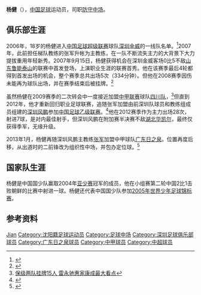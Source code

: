 {{Otheruses|杨健}}
{{noteta|G1=足球}}
{{infobox Football biography
| name= 杨健
| image = [[File:Yang_Jian.JPG|240 px]]
| birth_date  = {{birth date and age|1988|10|4|df=yes}}
| birth_place = [[中国|中国]][[辽宁省|辽宁省]][[沈阳市|沈阳市]]
| height = {{height|m=1.78}}
| position = [[中场|中场]]
| currentclub = 
| clubnumber = 
| youthyears1= 
| youthclubs1= [[深圳红钻足球俱乐部|深圳健力宝]]
| years1= 2006–2008
| clubs1= [[深圳红钻足球俱乐部|深圳金威]]
| caps1 = 5 | goals1 = 0
| years2= 2012
| clubs2= [[深圳风鹏足球俱乐部|深圳风鹏]]
| caps2 = 28 | goals2 = 7
| years3= 2013
| clubs3= [[广东日之泉足球俱乐部|广东日之泉]]
| caps3 = 28 | goals3 = 1
| years4= 2014-2015
| clubs4= [[贵州智诚足球俱乐部|贵州智诚]]
| caps4 = 25 | goals4 = 5
| years5= 2016-
| clubs5= [[沈阳城市|沈阳城市]]
| caps5 =  | goals5 = 
| nationalyears1= 2004–2005
| nationalteam1= [[中国国少队|中国国少队]]
| nationalcaps1= 
| nationalgoals1 = 
| pcupdate = 2015年11月3日
| ntupdate =
}}
'''杨健'''（{{bd|1988年|10月4日|catIdx=Yang, Jian}}），[[中国|中国]][[足球|足球]]运动员，司职[[中场|防守中场]]。

==俱乐部生涯==
2006年，18岁的杨健进入[[中国足球超级联赛|中国足球超级联赛]]球队[[深圳红钻足球俱乐部|深圳金威]]的一线队名单。<ref>{{Cite web |url=http://sports.qq.com/a/20060313/000845.htm |title=06中超深圳金威队参赛完全名单 |access-date=2013-04-29 |archive-date=2017-04-03 |archive-url=https://web.archive.org/web/20170403232014/http://sports.qq.com/a/20060313/000845.htm |dead-url=no }}</ref>2007年，此前担任梯队教练的张军升帐为主教练，在一队不断流失主力的大背景下大力提拔重用年轻新秀。2007年9月15日，杨健获得机会在深圳金威客场0比5不敌[[山东鲁能泰山足球俱乐部|山东鲁能泰山]]的联赛中首发登场，上演职业生涯的联赛首秀。他在该赛季最后4轮都得到首发出场的机会，整个赛季总共出场5次（334分钟）。但他在2008赛季因伤未能再为球队出场，并在赛季结束后被挂牌。<ref>{{Cite web |url=http://sports.sohu.com/20090121/n261884507.shtml |title=神秘深圳企业入主深足 阵容改版目标不仅是保级 |access-date=2013-04-29 |archive-date=2020-05-16 |archive-url=https://web.archive.org/web/20200516081429/https://sports.sohu.com/20090121/n261884507.shtml |dead-url=no }}</ref>

虽然杨健在2009赛季的二次转会中一度接近加盟[[中甲联赛|中甲联赛]]球队[[四川足球俱乐部|四川队]]，<ref>[http://www.espnstar.com.cn/pub/csl/2009/0623/127683.htm 保级两队挂牌15人 雷永驰惠家康成最大看点]</ref>但直到2012年，他才重新回归职业足球联赛，追随张军加盟由前深圳队球员和教练组成员组建的[[深圳风鹏足球俱乐部|深圳风鹏]]参加[[中国足球乙级联赛|中国足球乙级联赛]]。<ref>{{cite web | url = http://wb.sznews.com/html/2012-04/17/content_2008072.htm | title = 风鹏靠底蕴靠人气 | access-date = 2013-04-29 | archive-url = https://web.archive.org/web/20131205204240/http://wb.sznews.com/html/2012-04/17/content_2008072.htm | archive-date = 2013-12-05 | dead-url = yes }}</ref>他在2012赛季作为主力出场28次，射进7球，是对内最佳射手，但深圳风鹏在附加赛半决赛不敌[[湖北华凯尔足球俱乐部|湖北华凯尔]]，最终仅获得季军，无缘升级。

2013年1月，杨健再随深圳风鹏主教练[[张军_(足球运动员)|张军]]加盟中甲球队[[广东日之泉足球俱乐部|广东日之泉]]。位置再度后移，从出道时的二前锋改为组织性中场，并包办定位球。<ref>{{cite web | url = http://sports.163.com/13/0107/23/8KLD7FKL00051C8L.html | title = 朱波出任深圳风鹏主帅 人员大幅流失目标仍冲甲 | access-date = 2013-04-29 | archive-date = 2020-08-07 | archive-url = https://web.archive.org/web/20200807170708/http://sports.163.com/13/0107/23/8KLD7FKL00051C8L.html | dead-url = no }}</ref>

==国家队生涯==
杨健是中国国少队赢取2004年[[亞足聯U16少年錦標賽|亚少赛]]冠军的成员，他在小组赛第二轮中国2比1击败朝鲜的比赛中射进一球。杨健还代表中国国少队参加[[2005年世界少年足球锦标赛|2005年世界少年足球锦标赛]]。

==参考资料==
{{reflist}}

{{2012年中乙分类名单深圳风鹏}}
{{2013年中甲分类名单日之泉}}
{{2014年中乙分类名单贵州智诚}}
{{2015年中甲分类名单贵州智诚}}
{{2016年中乙分类名单沈阳城市}}
{{2017年中乙分类名单沈阳城市}}
{{2018年中乙分类名单沈阳城市}}

{{Authority control}}
{{DEFAULTSORT:Yang, Jian}}
[[Category:杨姓|Jian]]
[[Category:沈阳籍足球运动员|Category:沈阳籍足球运动员]]
[[Category:足球中场|Category:足球中场]]
[[Category:深圳足球俱乐部球员|Category:深圳足球俱乐部球员]]
[[Category:广东日之泉球员|Category:广东日之泉球员]]
[[Category:中甲球员|Category:中甲球员]]
[[Category:中超球员|Category:中超球员]]